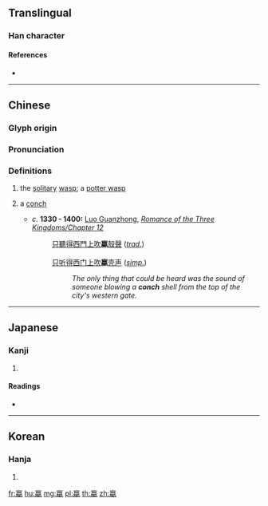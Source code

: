 {{character info/new}}
==Translingual==

===Han character===
{{Han char|rn=142|rad=虫|as=13|sn=19|four=00217|canj=YNLMI}}

====References====
* {{Han ref|kx=1099.150|dkj=33685|dj=1563.200|hdz=32122.170|uh=8803|ud=34819|bh=F2DD|bd=62173}}

----

==Chinese==
{{zh-forms}}

===Glyph origin===
{{Han etym}}

===Pronunciation===
{{zh-pron
|m=luǒ,luó
|c=lo2,lo5,lo4
|h=pfs=
|md=
|mn=
|w=
|mc=y
|oc=y
|cat=n
}}

===Definitions===
{{zh-hanzi}}

# {{lb|zh|literary}} the [[solitary]] [[wasp]]; a [[potter wasp]]
#: {{zh-l|蜾蠃|a [[potter wasp]]}}
# {{lb|zh|archaic}} a [[conch]]
#* ''c.'' '''1330 - 1400:''' [[w:Luo Guanzhong|Luo Guanzhong]], ''[[s:Romance of the Three Kingdoms/Chapter 12#5|Romance of the Three Kingdoms/Chapter 12]]''
#*: [[只]][[聽]][[得]][[西門]][[上]][[吹]]'''蠃'''[[殼]][[聲]] (''[[Traditional Chinese|trad.]]'')
#*: &nbsp;
#*: [[只]][[听]][[得]][[西门]][[上]][[吹]]'''蠃'''[[壳]][[声]] (''[[Simplified Chinese|simp.]]'')
#*:: ''The only thing that could be heard was the sound of someone blowing a '''conch''' shell from the top of the city's western gate.''

----

==Japanese==

===Kanji===
{{ja-kanji|grade=|rs=虫13}}

# {{defn|lang=ja|sort=虫13}}

====Readings====
* {{ja-readings|on=[[ら]] (ra), [[か]] (ka)|kun=[[かたつむり]] (katatsumuri)|nanori=}}

----

==Korean==

===Hanja===
{{ko-hanja|hangeul=[[라]]>[[나]]|eumhun=|mr=ra>na|y=la>na}}

# {{defn|lang=ko|sort=虫13}}

[[fr:蠃]]
[[hu:蠃]]
[[mg:蠃]]
[[pl:蠃]]
[[th:蠃]]
[[zh:蠃]]